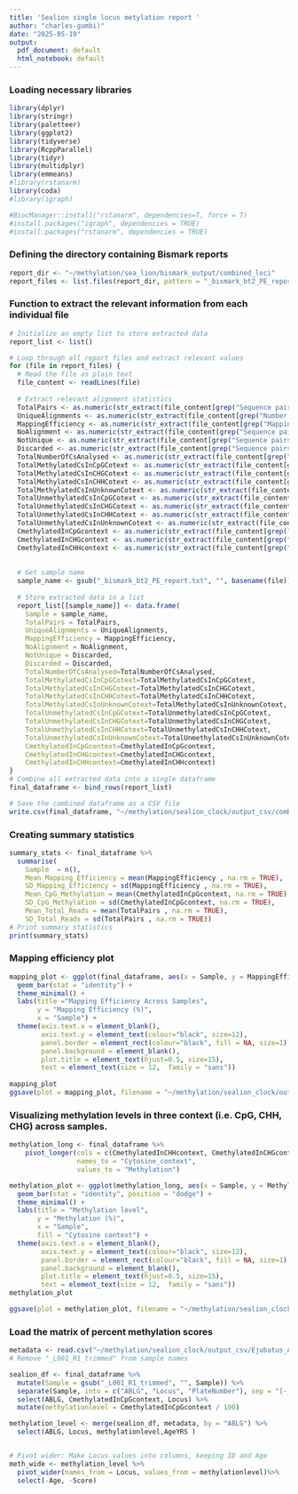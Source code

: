 ```yaml
---
title: 'Sealion single locus metylation report '
author: "charles-gumbi)"
date: "2025-05-19"
output:
  pdf_document: default
  html_notebook: default
---
```


### Loading necessary libraries

```r
library(dplyr)
library(stringr)
library(paletteer)
library(ggplot2)
library(tidyverse)
library(RcppParallel)
library(tidyr)
library(multidplyr)
library(emmeans)
#library(rstanarm)
library(coda)
#library(igraph)

#BiocManager::install("rstanarm", dependencies=T, force = T)
#install.packages("igraph", dependencies = TRUE)
#install.packages("rstanarm", dependencies = TRUE)
```

### Defining the directory containing Bismark reports

```r
report_dir <- "~/methylation/sea_lion/bismark_output/combined_loci"
report_files <- list.files(report_dir, pattern = "_bismark_bt2_PE_report.txt$", full.names = TRUE)
```

### Function to extract the relevant information from each individual file

```r
# Initialize an empty list to store extracted data
report_list <- list()

# Loop through all report files and extract relevant values
for (file in report_files) {
  # Read the file as plain text
  file_content <- readLines(file)
  
  # Extract relevant alignment statistics
  TotalPairs <- as.numeric(str_extract(file_content[grep("Sequence pairs analysed in total:", file_content)], "\\d+"))
  UniqueAlignments <- as.numeric(str_extract(file_content[grep("Number of paired-end alignments with a unique best hit:", file_content)], "\\d+"))
  MappingEfficiency <- as.numeric(str_extract(file_content[grep("Mapping efficiency:", file_content)], "\\d+\\.\\d+"))
  NoAlignment <- as.numeric(str_extract(file_content[grep("Sequence pairs with no alignments under any condition:", file_content)], "\\d+"))
  NotUnique <- as.numeric(str_extract(file_content[grep("Sequence pairs did not map uniquely:", file_content)], "\\d+"))
  Discarded <- as.numeric(str_extract(file_content[grep("Sequence pairs which were discarded because genomic sequence could not be extracted:", file_content)], "\\d+"))
  TotalNumberOfCsAnalysed <- as.numeric(str_extract(file_content[grep("Total number of C's analysed", file_content)], "\\d+"))
  TotalMethylatedCsInCpGCotext <- as.numeric(str_extract(file_content[grep("Total methylated C's in CpG context:", file_content)], "\\d+"))
  TotalMethylatedCsInCHGCotext <- as.numeric(str_extract(file_content[grep("Total methylated C's in CHG context:", file_content)], "\\d+"))
  TotalMethylatedCsInCHHCotext <- as.numeric(str_extract(file_content[grep("Total methylated C's in CHH context:", file_content)], "\\d+"))
  TotalMethylatedCsInUnknownCotext <- as.numeric(str_extract(file_content[grep("Total methylated C's in Unknown context", file_content)], "\\d+"))
  TotalUnmethylatedCsInCpGCotext <- as.numeric(str_extract(file_content[grep("Total unmethylated C's in CpG context", file_content)], "\\d+"))
  TotalUnmethylatedCsInCHGCotext <- as.numeric(str_extract(file_content[grep("Total unmethylated C's in CHG context", file_content)], "\\d+"))
  TotalUnmethylatedCsInCHHCotext <- as.numeric(str_extract(file_content[grep("Total unmethylated C's in CHH context", file_content)], "\\d+"))
  TotalUnmethylatedCsInUnknownCotext <- as.numeric(str_extract(file_content[grep("Total unmethylated C's in Unknown context", file_content)], "\\d+"))
  CmethylatedInCpGcontext <- as.numeric(str_extract(file_content[grep("C methylated in CpG context", file_content)], "\\d+"))
  CmethylatedInCHGcontext <- as.numeric(str_extract(file_content[grep("C methylated in CHG context", file_content)], "\\d+"))
  CmethylatedInCHHcontext <- as.numeric(str_extract(file_content[grep("C methylated in CHH context", file_content)], "\\d+"))
  
  
  # Get sample name
  sample_name <- gsub("_bismark_bt2_PE_report.txt", "", basename(file))
  
  # Store extracted data in a list
  report_list[[sample_name]] <- data.frame(
    Sample = sample_name, 
    TotalPairs = TotalPairs, 
    UniqueAlignments = UniqueAlignments, 
    MappingEfficiency = MappingEfficiency, 
    NoAlignment = NoAlignment, 
    NotUnique = Discarded, 
    Discarded = Discarded,
    TotalNumberOfCsAnalysed=TotalNumberOfCsAnalysed,
    TotalMethylatedCsInCpGCotext=TotalMethylatedCsInCpGCotext,
    TotalMethylatedCsInCHGCotext=TotalMethylatedCsInCHGCotext,
    TotalMethylatedCsInCHHCotext=TotalMethylatedCsInCHHCotext,
    TotalMethylatedCsInUnknownCotext=TotalMethylatedCsInUnknownCotext,
    TotalUnmethylatedCsInCpGCotext=TotalUnmethylatedCsInCpGCotext,
    TotalUnmethylatedCsInCHGCotext=TotalUnmethylatedCsInCHGCotext,
    TotalUnmethylatedCsInCHHCotext=TotalUnmethylatedCsInCHHCotext,
    TotalUnmethylatedCsInUnknownCotext=TotalUnmethylatedCsInUnknownCotext,
    CmethylatedInCpGcontext=CmethylatedInCpGcontext,
    CmethylatedInCHGcontext=CmethylatedInCHGcontext,
    CmethylatedInCHHcontext=CmethylatedInCHHcontext)
}
# Combine all extracted data into a single dataframe
final_dataframe <- bind_rows(report_list)

# Save the combined dataframe as a CSV file
write.csv(final_dataframe, "~/methylation/sealion_clock/output_csv/combined_bismark_alignment_summary.csv", row.names = FALSE)
```

### Creating summary statistics

```r

summary_stats <- final_dataframe %>%
  summarise(
    Sample  = n(),
    Mean_Mapping_Efficiency = mean(MappingEfficiency , na.rm = TRUE),
    SD_Mapping_Efficiency = sd(MappingEfficiency , na.rm = TRUE),
    Mean_CpG_Methylation = mean(CmethylatedInCpGcontext, na.rm = TRUE),
    SD_CpG_Methylation = sd(CmethylatedInCpGcontext, na.rm = TRUE),
    Mean_Total_Reads = mean(TotalPairs , na.rm = TRUE),
    SD_Total_Reads = sd(TotalPairs , na.rm = TRUE))
# Print summary statistics
print(summary_stats)
```

### Mapping efficiency plot

```r
mapping_plot <- ggplot(final_dataframe, aes(x = Sample, y = MappingEfficiency)) +
  geom_bar(stat = "identity") +
  theme_minimal() +
  labs(title ="Mapping Efficiency Across Samples",
       y = "Mapping Efficiency (%)",
       x = "Sample") + 
  theme(axis.text.x = element_blank(),
        axis.text.y = element_text(colour="black", size=12),
        panel.border = element_rect(colour="black", fill = NA, size=1), 
        panel.background = element_blank(), 
        plot.title = element_text(hjust=0.5, size=15),
        text = element_text(size = 12,  family = "sans"))
  
mapping_plot
ggsave(plot = mapping_plot, filename = "~/methylation/sealion_clock/output_plot/mapping_plot.png" , width = 8, height = 6, dpi = 300)
```

### Visualizing methylation levels in three context (i.e. CpG, CHH, CHG) across samples.

```r
methylation_long <- final_dataframe %>%
    pivot_longer(cols = c(CmethylatedInCHHcontext, CmethylatedInCHGcontext, CmethylatedInCpGcontext),
                 names_to = "Cytosine_context",
                 values_to = "Methylation")

methylation_plot <- ggplot(methylation_long, aes(x = Sample, y = Methylation, fill = Cytosine_context)) +
  geom_bar(stat = "identity", position = "dodge") +
  theme_minimal() +
  labs(title = "Methylation level", 
       y = "Methylation (%)",
       x = "Sample", 
       fill = "Cytosine context") +
  theme(axis.text.x = element_blank(),
        axis.text.y = element_text(colour="black", size=12),
        panel.border = element_rect(colour="black", fill = NA, size=1), 
        panel.background = element_blank(), 
        plot.title = element_text(hjust=0.5, size=15),
        text = element_text(size = 12,  family = "sans"))
methylation_plot

ggsave(plot = methylation_plot, filename = "~/methylation/sealion_clock/output_plot/methylation_plot.png", width = 8, height = 6, dpi = 300)
```

### Load the matrix of percent methylation scores

```r
metadata <- read.csv("~/methylation/sealion_clock/output_csv/Ejubatus_ABLG_export_20250506.csv", header = T)
# Remove "_L001_R1_trimmed" from sample names

sealion_df <- final_dataframe %>%
  mutate(Sample = gsub("_L001_R1_trimmed", "", Sample)) %>%
  separate(Sample, into = c("ABLG", "Locus", "PlateNumber"), sep = "[-_]") %>%  # Split the 'Sample' column into three new columns
  select(ABLG, CmethylatedInCpGcontext, Locus) %>%
  mutate(methylationlevel = CmethylatedInCpGcontext / 100)

methylation_level <- merge(sealion_df, metadata, by = "ABLG") %>%
  select(ABLG, Locus, methylationlevel,AgeYRS )


# Pivot wider: Make Locus values into columns, keeping ID and Age
meth_wide <- methylation_level %>%
  pivot_wider(names_from = Locus, values_from = methylationlevel)%>%
  select(-Age, -Score)


```

